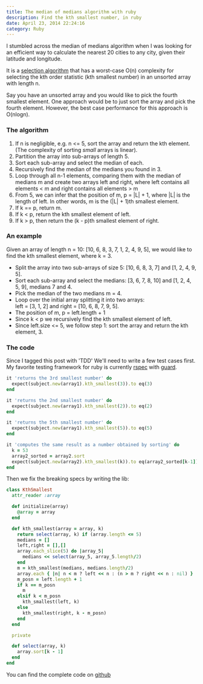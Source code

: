 ```yaml
---
title: The median of medians algorithm with ruby
description: Find the kth smallest number, in ruby
date: April 23, 2014 22:24:16
category: Ruby
---
```


I stumbled across the median of medians algorithm when I was looking for an efficient way
to calculate the nearest 20 cities to any city, given their latitude and longitude.

It is a [selection algorithm](http://en.wikipedia.org/wiki/Selection_algorithm) that has a
worst-case <span className="courier">O(n)</span> complexity for selecting the kth order statistic (kth smallest number) in an unsorted array with
length n.

Say you have an unsorted array and you would like to pick the fourth smallest element.
One approach would be to just sort the array and pick the fourth
element. However, the best case performance for this approach is <span className="courier">O(nlogn)</span>.

<!-- more -->

### The algorithm

1. If n is negligible, e.g. <span className="courier">n <= 5</span>, sort the array and return the kth
   element. (The complexity of sorting _small_ arrays is linear).
2. Partition the array into sub-arrays of length 5.
3. Sort each sub-array and select the median of each.
4. Recursively find the median of the medians you found in 3.
5. Loop through all <span className="courier">n-1</span> elements, comparing them with the median of medians m and create
   two arrays <span className="courier">left</span> and <span className="courier">right</span>, where left contains all elements <span className="courier">< m</span>
   and <span className="courier">right</span> contains all elements <span className="courier">> m</span>
6. From 5, we can infer that the position of <span className="courier">m</span>, <span className="courier">p = |L| + 1</span>, where
   <span className="courier">|L|</span> is the length of <span className="courier">left</span>. In other words, <span className="courier">m</span> is the <span className="courier">(|L| + 1)</span>th
   smallest element.
7. If <span className="courier">k == p</span>, return <span className="courier">m</span>.
8. If <span className="courier">k < p</span>, return the kth smallest element of <span className="courier">left</span>.
9. If <span className="courier">k > p</span>, then return the <span className="courier">(k - p)</span>th smallest element of <span className="courier">right</span>.

### An example

Given an array of length <span className="courier">n = 10</span>: <span className="courier">[10, 6, 8, 3, 7, 1, 2, 4, 9, 5]</span>, we would like to find the kth smallest element, where <span className="courier">k = 3</span>.

- Split the array into two sub-arrays of size 5: <span className="courier">[10, 6, 8, 3, 7]</span> and <span className="courier">[1, 2, 4, 9, 5]</span>.
- Sort each sub-array and select the medians: <span className="courier">[3, 6, 7, 8, 10]</span> and <span className="courier">[1, 2, 4, 5, 9]</span>, medians <span className="courier">7</span> and <span className="courier">4</span>.
- Pick the median of the two medians <span className="courier">m = 4</span>.
- Loop over the initial array splitting it into two arrays:  
  <span className="courier">left = [3, 1, 2]</span> and <span className="courier">right = [10, 6, 8, 7, 9, 5]</span>.
- The position of <span className="courier">m, p = left.length + 1</span>
- Since <span className="courier">k < p</span> we recursively find the kth smallest element of <span className="courier">left</span>.
- Since <span className="courier">left.size <= 5</span>, we follow step 1: sort the array and return the kth element, <span className="courier">3</span>.

### The code

Since I tagged this post with 'TDD' We'll need to write a few test cases first. My favorite testing framework for ruby is currently [rspec](http://rspec.info/) with [guard](https://github.com/guard/guard-rspec).

```ruby
it 'returns the 3rd smallest number' do
  expect(subject.new(array1).kth_smallest(3)).to eq(3)
end

it 'returns the 2nd smallest number' do
  expect(subject.new(array1).kth_smallest(2)).to eq(2)
end

it 'returns the 5th smallest number' do
  expect(subject.new(array1).kth_smallest(5)).to eq(5)
end

it 'computes the same result as a number obtained by sorting' do
  k = 53
  array2_sorted = array2.sort
  expect(subject.new(array2).kth_smallest(k)).to eq(array2_sorted[k-1])
end
```

Then we fix the breaking specs by writing the lib:

```ruby
class KthSmallest
  attr_reader :array

  def initialize(array)
    @array = array
  end

  def kth_smallest(array = array, k)
    return select(array, k) if (array.length <= 5)
    medians = []
    left,right = [],[]
    array.each_slice(5) do |array_5|
      medians << select(array_5, array_5.length/2)
    end
    m = kth_smallest(medians, medians.length/2)
    array.each { |n| n < m ? left << n : (n > m ? right << n : nil) }
    m_posn = left.length + 1
    if k == m_posn
      m
    elsif k < m_posn
      kth_smallest(left, k)
    else
      kth_smallest(right, k - m_posn)
    end
  end

  private

  def select(array, k)
    array.sort[k - 1]
  end
end
```

You can find the complete code on
[github](https://github.com/davidkariuki/algorithms/blob/master/lib/algorithms/kth_smallest.rb)
